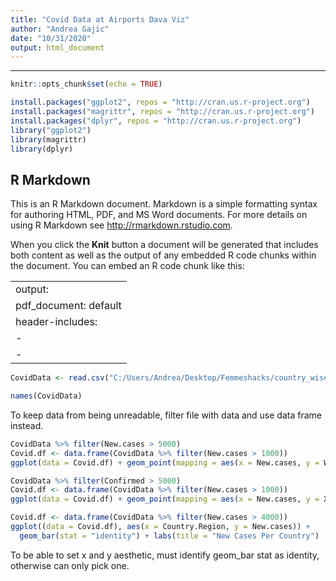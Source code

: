 ---
title: "Covid Data at Airports Dava Viz"
author: "Andrea Gajic"
date: "10/31/2020"
output: html_document
---

---

```{r setup, include=FALSE}
knitr::opts_chunk$set(echo = TRUE)

install.packages("ggplot2", repos = "http://cran.us.r-project.org")
install.packages("magrittr", repos = "http://cran.us.r-project.org") 
install.packages("dplyr", repos = "http://cran.us.r-project.org")
library("ggplot2")
library(magrittr) 
library(dplyr)
```

## R Markdown

This is an R Markdown document. Markdown is a simple formatting syntax for authoring HTML, PDF, and MS Word documents. For more details on using R Markdown see <http://rmarkdown.rstudio.com>.

When you click the **Knit** button a document will be generated that includes both content as well as the output of any embedded R code chunks within the document. You can embed an R code chunk like this:

---
output:
  pdf_document: default
header-includes:
  - \usepackage{color}
  - \usepackage[dvipsnames]{xcolor}
---


```{r, eval=FALSE}
CovidData <- read.csv("C:/Users/Andrea/Desktop/Femmeshacks/country_wise_latest.csv", header = TRUE)
```

```{r, eval = FALSE}
names(CovidData)
```

To keep data from being unreadable, filter file with data and use data frame instead.

```{r}
CovidData %>% filter(New.cases > 5000)
Covid.df <- data.frame(CovidData %>% filter(New.cases > 1000))
ggplot(data = Covid.df) + geom_point(mapping = aes(x = New.cases, y = WHO.Region, color = Country.Region )) + labs(title = "New Cases by Country and WHO Region")
```


```{r}
CovidData %>% filter(Confirmed > 5000)
Covid.df <- data.frame(CovidData %>% filter(New.cases > 1000))
ggplot(data = Covid.df) + geom_point(mapping = aes(x = New.cases, y = X1.week...increase, color = Country.Region )) + labs(title = "New Cases and Increase in week by Country")
```


```{r}
Covid.df <- data.frame(CovidData %>% filter(New.cases > 4000))
ggplot((data = Covid.df), aes(x = Country.Region, y = New.cases)) +
  geom_bar(stat = "identity") + labs(title = "New Cases Per Country")
```

To be able to set x and y aesthetic, must identify geom_bar stat as identity, otherwise can only pick one.
